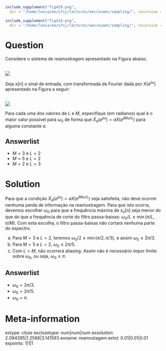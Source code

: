 ```r
include_supplement("fig429.png",
  dir = "/home/leoca/ee/ufsj/lectures/aev/exams/sampling/", recursive = TRUE)

include_supplement("fig418.png",
  dir = "/home/leoca/ee/ufsj/lectures/aev/exams/sampling/", recursive = TRUE)
```


Question
========
Considere o sistema de reamostragem apresentado na Figura abaixo.

\
![](fig429.png) 

Seja $x[n]$ o sinal de entrada, com transformada de Fourier dada por $X(e^{j\omega})$ apresentado na Figura a seguir:

\
![](fig418.png) 

Para cada uma dos valores de $L$ e $M$, especifique (em radianos) qual é o maior valor possível para $\omega_0$ de forma
que $\tilde{X}_d(e^{j\omega}) = aX(e^{j M \omega /L})$ para alguma constante $a$.

Answerlist
---------------
* $M=3$ e $L=2$
* $M=5$ e $L=2$
* $M=2$ e $L=3$

Solution
========
Para que a condição $\tilde{X}_d(e^{j\omega}) = aX(e^{j M \omega /L})$ seja satisfeita, não deve ocorrer 
nenhuma perda de informação na reamostragem. Para que isto ocorra, devemos escolher $\omega_0$ para que a frequência 
máxima de $x_e[n]$ seja menor do que do que a frequência de corte do filtro passa-baixas: $\omega_0/L \leq \min(\pi/L,\pi/M)$.
Com esta escolha, o filtro passa-baixas não cortará nenhuma parte do espectro. 

a. Para $M=3$ e $L=2$, teremos $\omega_0/2 \leq \min(\pi/2, \pi/3)$, e assim $\omega_0 \leq 2 \pi/3$.
b. Para $M=5$ e $L=2$, $\omega_0 \leq 2 \pi/5$.
c. Com $L > M$, não ocorrerá aliasing. Assim não é necessário impor limite sobre $\omega_0$, ou seja, $\omega_0 \leq \pi$.

Answerlist
----------
* $\omega_0 = 2\pi/3$.
* $\omega_0 = 2\pi/5$.
* $\omega_0 = \pi$.


Meta-information
================
extype: cloze
exclozetype: num|num|num
exsolution: 2.094395|1.2566|3.141593
exname: reamostagem
extol: 0.01|0.01|0.01
expoints: 1|1|1
